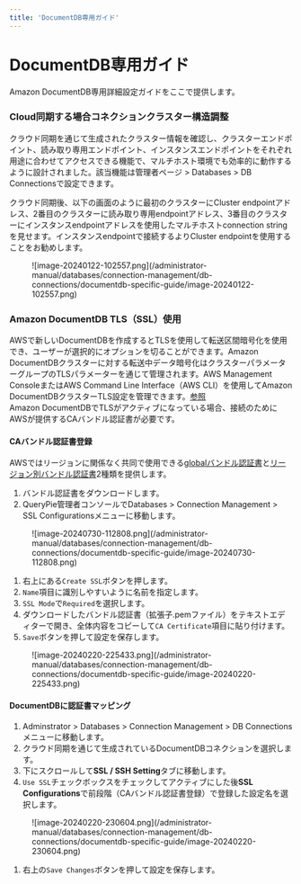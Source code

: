 ```yaml
---
title: 'DocumentDB専用ガイド'
---
```



# DocumentDB専用ガイド

<Callout type="info">
Amazon DocumentDB専用詳細設定ガイドをここで提供します。
</Callout>

### Cloud同期する場合コネクションクラスター構造調整

クラウド同期を通じて生成されたクラスター情報を確認し、クラスターエンドポイント、読み取り専用エンドポイント、インスタンスエンドポイントをそれぞれ用途に合わせてアクセスできる機能で、マルチホスト環境でも効率的に動作するように設計されました。該当機能は管理者ページ &gt; Databases &gt; DB Connectionsで設定できます。

クラウド同期後、以下の画面のように最初のクラスターにCluster endpointアドレス、2番目のクラスターに読み取り専用endpointアドレス、3番目のクラスターにインスタンスendpointアドレスを使用したマルチホストconnection stringを見せます。インスタンスendpointで接続するよりCluster endpointを使用することをお勧めします。

<figure data-layout="center" data-align="center">
![image-20240122-102557.png](/administrator-manual/databases/connection-management/db-connections/documentdb-specific-guide/image-20240122-102557.png)
</figure>

### Amazon DocumentDB TLS（SSL）使用

AWSで新しいDocumentDBを作成するとTLSを使用して転送区間暗号化を使用でき、ユーザーが選択的にオプションを切ることができます。Amazon DocumentDBクラスターに対する転送中データ暗号化はクラスターパラメーターグループのTLSパラメーターを通じて管理されます。AWS Management ConsoleまたはAWS Command Line Interface（AWS CLI）を使用してAmazon DocumentDBクラスターTLS設定を管理できます。[参照](https://docs.aws.amazon.com/ko_kr/documentdb/latest/developerguide/security.encryption.ssl.html#security.encryption.ssl.managing)<br/>Amazon DocumentDBでTLSがアクティブになっている場合、接続のためにAWSが提供するCAバンドル認証書が必要です。

#### CAバンドル認証書登録

AWSではリージョンに関係なく共同で使用できる[globalバンドル認証書](https://docs.aws.amazon.com/ko_kr/AmazonRDS/latest/UserGuide/UsingWithRDS.SSL.html#UsingWithRDS.SSL.CertificatesAllRegions)と[リージョン別バンドル認証書](https://docs.aws.amazon.com/ko_kr/AmazonRDS/latest/UserGuide/UsingWithRDS.SSL.html#UsingWithRDS.SSL.RegionCertificates)2種類を提供します。

1. バンドル認証書をダウンロードします。
2. QueryPie管理者コンソールでDatabases &gt; Connection Management &gt; SSL Configurationsメニューに移動します。

<figure data-layout="center" data-align="center">
![image-20240730-112808.png](/administrator-manual/databases/connection-management/db-connections/documentdb-specific-guide/image-20240730-112808.png)
</figure>

1. 右上にある`Create SSL`ボタンを押します。
2. `Name`項目に識別しやすいように名前を指定します。
3. `SSL Mode`で`Required`を選択します。
4. ダウンロードしたバンドル認証書（拡張子.pemファイル）をテキストエディターで開き、全体内容をコピーして`CA Certificate`項目に貼り付けます。
5. `Save`ボタンを押して設定を保存します。

<figure data-layout="center" data-align="center">
![image-20240220-225433.png](/administrator-manual/databases/connection-management/db-connections/documentdb-specific-guide/image-20240220-225433.png)
</figure>

#### DocumentDBに認証書マッピング

1. Adminstrator &gt; Databases &gt; Connection Management &gt; DB Connectionsメニューに移動します。
2. クラウド同期を通じて生成されているDocumentDBコネクションを選択します。
3. 下にスクロールして**SSL / SSH Setting**タブに移動します。
4. `Use SSL`チェックボックスをチェックしてアクティブにした後**SSL Configurations**で前段階（CAバンドル認証書登録）で登録した設定名を選択します。

<figure data-layout="center" data-align="center">
![image-20240220-230604.png](/administrator-manual/databases/connection-management/db-connections/documentdb-specific-guide/image-20240220-230604.png)
</figure>

1. 右上の`Save Changes`ボタンを押して設定を保存します。
